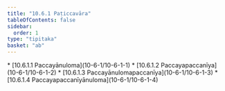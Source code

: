 ```yaml
---
title: "10.6.1 Paṭiccavāra"
tableOfContents: false
sidebar:
  order: 1
type: "tipitaka"
basket: "ab"
---
```



<DynamicBreadcrumb />



<TableOfContents>
* [10.6.1.1 Paccayānuloma](10-6-1/10-6-1-1)
* [10.6.1.2 Paccayapaccanīya](10-6-1/10-6-1-2)
* [10.6.1.3 Paccayānulomapaccanīya](10-6-1/10-6-1-3)
* [10.6.1.4 Paccayapaccanīyānuloma](10-6-1/10-6-1-4)
</TableOfContents>